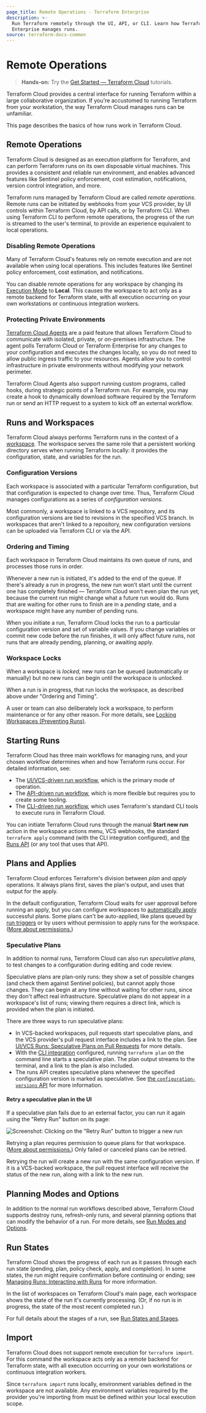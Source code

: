```yaml
---
page_title: Remote Operations - Terraform Enterprise
description: >-
  Run Terraform remotely through the UI, API, or CLI. Learn how Terraform
  Enterprise manages runs.
source: terraform-docs-common
---
```


# Remote Operations

> **Hands-on:** Try the [Get Started — Terraform Cloud](https://learn.hashicorp.com/collections/terraform/cloud-get-started?utm_source=WEBSITE&utm_medium=WEB_IO&utm_offer=ARTICLE_PAGE&utm_content=DOCS) tutorials.

Terraform Cloud provides a central interface for running Terraform within a large collaborative organization. If you're accustomed to running Terraform from your workstation, the way Terraform Cloud manages runs can be unfamiliar.

This page describes the basics of how runs work in Terraform Cloud.

## Remote Operations

Terraform Cloud is designed as an execution platform for Terraform, and can perform Terraform runs on its own disposable virtual machines. This provides a consistent and reliable run environment, and enables advanced features like Sentinel policy enforcement, cost estimation, notifications, version control integration, and more.

Terraform runs managed by Terraform Cloud are called _remote operations._ Remote runs can be initiated by webhooks from your VCS provider, by UI controls within Terraform Cloud, by API calls, or by Terraform CLI. When using Terraform CLI to perform remote operations, the progress of the run is streamed to the user's terminal, to provide an experience equivalent to local operations.

### Disabling Remote Operations

[execution_mode]: /enterprise/workspaces/settings#execution-mode

Many of Terraform Cloud's features rely on remote execution and are not available when using local operations. This includes features like Sentinel policy enforcement, cost estimation, and notifications.

You can disable remote operations for any workspace by changing its [Execution Mode][execution_mode] to **Local**. This causes the workspace to act only as a remote backend for Terraform state, with all execution occurring on your own workstations or continuous integration workers.

### Protecting Private Environments

[Terraform Cloud Agents](/enterprise/agents) are a paid feature that allows Terraform Cloud to communicate with isolated, private, or on-premises infrastructure. The agent polls Terraform Cloud or Terraform Enterprise for any changes to your configuration and executes the changes locally, so you do not need to allow public ingress traffic to your resources. Agents allow you to control infrastructure in private environments without modifying your network perimeter.

Terraform Cloud Agents also support running custom programs, called hooks, during strategic points of a Terraform run. For example, you may create a hook to dynamically download software required by the Terraform run or send an HTTP request to a system to kick off an external workflow.

## Runs and Workspaces

Terraform Cloud always performs Terraform runs in the context of a [workspace](/enterprise/run). The workspace serves the same role that a persistent working directory serves when running Terraform locally: it provides the configuration, state, and variables for the run.

### Configuration Versions

Each workspace is associated with a particular Terraform configuration, but that configuration is expected to change over time. Thus, Terraform Cloud manages configurations as a series of _configuration versions._

Most commonly, a workspace is linked to a VCS repository, and its configuration versions are tied to revisions in the specified VCS branch. In workspaces that aren't linked to a repository, new configuration versions can be uploaded via Terraform CLI or via the API.

### Ordering and Timing

Each workspace in Terraform Cloud maintains its own queue of runs, and processes those runs in order.

Whenever a new run is initiated, it's added to the end of the queue. If there's already a run in progress, the new run won't start until the current one has completely finished — Terraform Cloud won't even plan the run yet, because the current run might change what a future run would do. Runs that are waiting for other runs to finish are in a _pending_ state, and a workspace might have any number of pending runs.

When you initiate a run, Terraform Cloud locks the run to a particular configuration version and set of variable values. If you change variables or commit new code before the run finishes, it will only affect future runs, not runs that are already pending, planning, or awaiting apply.

### Workspace Locks

When a workspace is _locked,_ new runs can be queued (automatically or manually) but no new runs can begin until the workspace is unlocked.

When a run is in progress, that run locks the workspace, as described above under "Ordering and Timing".

A user or team can also deliberately lock a workspace, to perform maintenance or for any other reason. For more details, see [Locking Workspaces (Preventing Runs)](/enterprise/run/manage#locking-workspaces-preventing-runs-).

## Starting Runs

Terraform Cloud has three main workflows for managing runs, and your chosen workflow determines when and how Terraform runs occur. For detailed information, see:

-   The [UI/VCS-driven run workflow](/enterprise/run/ui), which is the primary mode of operation.
-   The [API-driven run workflow](/enterprise/run/api), which is more flexible but requires you to create some tooling.
-   The [CLI-driven run workflow](/enterprise/run/cli), which uses Terraform's standard CLI tools to execute runs in Terraform Cloud.

You can initiate Terraform Cloud runs through the manual **Start new run** action in the workspace actions menu, VCS webhooks, the standard `terraform apply` command (with the CLI integration configured), and [the Runs API](/enterprise/api-docs/run) (or any tool that uses that API).

## Plans and Applies

Terraform Cloud enforces Terraform's division between _plan_ and _apply_ operations. It always plans first, saves the plan's output, and uses that output for the apply.

In the default configuration, Terraform Cloud waits for user approval before running an apply, but you can configure workspaces to [automatically apply](/enterprise/workspaces/settings#auto-apply-and-manual-apply) successful plans. Some plans can't be auto-applied, like plans queued by [run triggers](/enterprise/workspaces/settings/run-triggers) or by users without permission to apply runs for the workspace. ([More about permissions.](/enterprise/users-teams-organizations/permissions))

[permissions-citation]: <#intentionally-unused---keep-for-maintainers)>

### Speculative Plans

In addition to normal runs, Terraform Cloud can also run _speculative plans,_ to test changes to a configuration during editing and code review.

Speculative plans are plan-only runs: they show a set of possible changes (and check them against Sentinel policies), but cannot apply those changes. They can begin at any time without waiting for other runs, since they don't affect real infrastructure. Speculative plans do not appear in a workspace's list of runs; viewing them requires a direct link, which is provided when the plan is initiated.

There are three ways to run speculative plans:

-   In VCS-backed workspaces, pull requests start speculative plans, and the VCS provider's pull request interface includes a link to the plan. See [UI/VCS Runs: Speculative Plans on Pull Requests](/enterprise/run/ui#speculative-plans-on-pull-requests) for more details.
-   With the [CLI integration](/cli/cloud) configured, running `terraform plan` on the command line starts a speculative plan. The plan output streams to the terminal, and a link to the plan is also included.
-   The runs API creates speculative plans whenever the specified configuration version is marked as speculative. See [the `configuration-versions` API](/enterprise/api-docs/configuration-versions#create-a-configuration-version) for more information.

#### Retry a speculative plan in the UI

If a speculative plan fails due to an external factor, you can run it again using the "Retry Run" button on its page:

![Screenshot: Clicking on the "Retry Run" button to trigger a new run](/img/docs/retry.gif)

Retrying a plan requires permission to queue plans for that workspace. ([More about permissions.](/enterprise/users-teams-organizations/permissions)) Only failed or canceled plans can be retried.

[permissions-citation]: #intentionally-unused---keep-for-maintainers

Retrying the run will create a new run with the same configuration version. If it is a VCS-backed workspace, the pull request interface will receive the status of the new run, along with a link to the new run.

## Planning Modes and Options

In addition to the normal run workflows described above, Terraform Cloud supports destroy runs, refresh-only runs, and several planning options that can modify the behavior of a run. For more details, see [Run Modes and Options](/enterprise/run/modes-and-options).

## Run States

Terraform Cloud shows the progress of each run as it passes through each run state (pending, plan, policy check, apply, and completion). In some states, the run might require confirmation before continuing or ending; see [Managing Runs: Interacting with Runs](/enterprise/run/manage#interacting-with-runs) for more information.

In the list of workspaces on Terraform Cloud's main page, each workspace shows the state of the run it's currently processing. (Or, if no run is in progress, the state of the most recent completed run.)

For full details about the stages of a run, see [Run States and Stages][].

[Run States and Stages]: /enterprise/run/states

## Import

Terraform Cloud does not support remote execution for `terraform import`. For this command the workspace acts only as a remote backend for Terraform state, with all execution occurring on your own workstations or continuous integration workers.

Since `terraform import` runs locally, environment variables defined in the workspace are not available. Any environment variables required by the provider you're importing from must be defined within your local execution scope.
